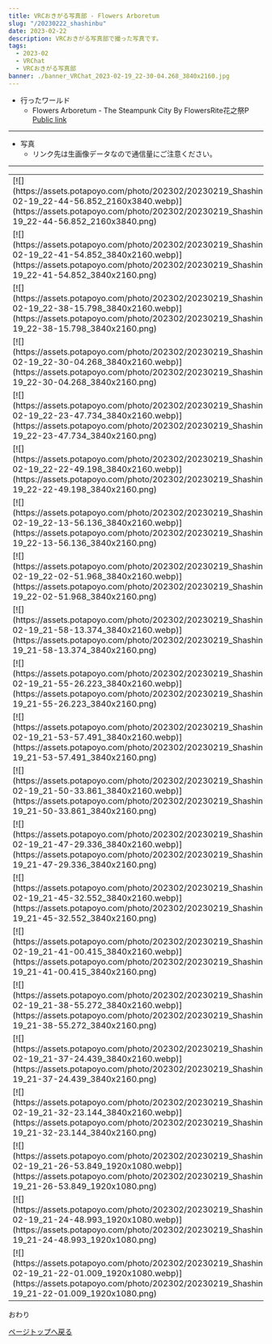 ```yaml
---
title: VRCおきがる写真部 - Flowers Arboretum
slug: "/20230222_shashinbu"
date: 2023-02-22
description: VRCおきがる写真部で撮った写真です。
tags:
  - 2023-02
  - VRChat
  - VRCおきがる写真部
banner: ./banner_VRChat_2023-02-19_22-30-04.268_3840x2160.jpg
---
```


+ 行ったワールド
  + Flowers Arboretum - The Steampunk City By FlowersRite花之祭P\
   [Public link](https://vrchat.com/home/launch?worldId=wrld_a77922ff-8917-45d6-855a-fc367e0a893d)

------------------------------

+ 写真
  + リンク先は生画像データなので通信量にご注意ください。

------------------------------
 <table>
    <tr>
      <td>[![](https://assets.potapoyo.com/photo/202302/20230219_Shashinbu/thumb_VRChat_2023-02-19_22-44-56.852_2160x3840.webp)](https://assets.potapoyo.com/photo/202302/20230219_Shashinbu/VRChat_2023-02-19_22-44-56.852_2160x3840.png)</td>
      <td>[![](https://assets.potapoyo.com/photo/202302/20230219_Shashinbu/thumb_VRChat_2023-02-19_22-42-05.215_3840x2160.webp)](https://assets.potapoyo.com/photo/202302/20230219_Shashinbu/VRChat_2023-02-19_22-42-05.215_3840x2160.png)</td>
    </tr>
    <tr>
      <td>[![](https://assets.potapoyo.com/photo/202302/20230219_Shashinbu/thumb_VRChat_2023-02-19_22-41-54.852_3840x2160.webp)](https://assets.potapoyo.com/photo/202302/20230219_Shashinbu/VRChat_2023-02-19_22-41-54.852_3840x2160.png)</td>
      <td>[![](https://assets.potapoyo.com/photo/202302/20230219_Shashinbu/thumb_VRChat_2023-02-19_22-39-39.537_3840x2160.webp)](https://assets.potapoyo.com/photo/202302/20230219_Shashinbu/VRChat_2023-02-19_22-39-39.537_3840x2160.png)</td>
    </tr>
    <tr>
      <td>[![](https://assets.potapoyo.com/photo/202302/20230219_Shashinbu/thumb_VRChat_2023-02-19_22-38-15.798_3840x2160.webp)](https://assets.potapoyo.com/photo/202302/20230219_Shashinbu/VRChat_2023-02-19_22-38-15.798_3840x2160.png)</td>
      <td>[![](https://assets.potapoyo.com/photo/202302/20230219_Shashinbu/thumb_VRChat_2023-02-19_22-33-15.371_2160x3840.webp)](https://assets.potapoyo.com/photo/202302/20230219_Shashinbu/VRChat_2023-02-19_22-33-15.371_2160x3840.png)</td>
    </tr>
    <tr>
      <td>[![](https://assets.potapoyo.com/photo/202302/20230219_Shashinbu/thumb_VRChat_2023-02-19_22-30-04.268_3840x2160.webp)](https://assets.potapoyo.com/photo/202302/20230219_Shashinbu/VRChat_2023-02-19_22-30-04.268_3840x2160.png)</td>
      <td>[![](https://assets.potapoyo.com/photo/202302/20230219_Shashinbu/thumb_VRChat_2023-02-19_22-25-02.540_3840x2160.webp)](https://assets.potapoyo.com/photo/202302/20230219_Shashinbu/VRChat_2023-02-19_22-25-02.540_3840x2160.png)</td>
    </tr>
    <tr>
      <td>[![](https://assets.potapoyo.com/photo/202302/20230219_Shashinbu/thumb_VRChat_2023-02-19_22-23-47.734_3840x2160.webp)](https://assets.potapoyo.com/photo/202302/20230219_Shashinbu/VRChat_2023-02-19_22-23-47.734_3840x2160.png)</td>
      <td>[![](https://assets.potapoyo.com/photo/202302/20230219_Shashinbu/thumb_VRChat_2023-02-19_22-23-37.517_3840x2160.webp)](https://assets.potapoyo.com/photo/202302/20230219_Shashinbu/VRChat_2023-02-19_22-23-37.517_3840x2160.png)</td>
    </tr>
    <tr>
      <td>[![](https://assets.potapoyo.com/photo/202302/20230219_Shashinbu/thumb_VRChat_2023-02-19_22-22-49.198_3840x2160.webp)](https://assets.potapoyo.com/photo/202302/20230219_Shashinbu/VRChat_2023-02-19_22-22-49.198_3840x2160.png)</td>
      <td>[![](https://assets.potapoyo.com/photo/202302/20230219_Shashinbu/thumb_VRChat_2023-02-19_22-17-24.565_2160x3840.webp)](https://assets.potapoyo.com/photo/202302/20230219_Shashinbu/VRChat_2023-02-19_22-17-24.565_2160x3840.png)</td>
    </tr>
    <tr>
      <td>[![](https://assets.potapoyo.com/photo/202302/20230219_Shashinbu/thumb_VRChat_2023-02-19_22-13-56.136_3840x2160.webp)](https://assets.potapoyo.com/photo/202302/20230219_Shashinbu/VRChat_2023-02-19_22-13-56.136_3840x2160.png)</td>
      <td>[![](https://assets.potapoyo.com/photo/202302/20230219_Shashinbu/thumb_VRChat_2023-02-19_22-03-45.841_3840x2160.webp)](https://assets.potapoyo.com/photo/202302/20230219_Shashinbu/VRChat_2023-02-19_22-03-45.841_3840x2160.png)</td>
    </tr>
    <tr>
      <td>[![](https://assets.potapoyo.com/photo/202302/20230219_Shashinbu/thumb_VRChat_2023-02-19_22-02-51.968_3840x2160.webp)](https://assets.potapoyo.com/photo/202302/20230219_Shashinbu/VRChat_2023-02-19_22-02-51.968_3840x2160.png)</td>
      <td>[![](https://assets.potapoyo.com/photo/202302/20230219_Shashinbu/thumb_VRChat_2023-02-19_22-01-42.103_3840x2160.webp)](https://assets.potapoyo.com/photo/202302/20230219_Shashinbu/VRChat_2023-02-19_22-01-42.103_3840x2160.png)</td>
    </tr>
    <tr>
      <td>[![](https://assets.potapoyo.com/photo/202302/20230219_Shashinbu/thumb_VRChat_2023-02-19_21-58-13.374_3840x2160.webp)](https://assets.potapoyo.com/photo/202302/20230219_Shashinbu/VRChat_2023-02-19_21-58-13.374_3840x2160.png)</td>
      <td>[![](https://assets.potapoyo.com/photo/202302/20230219_Shashinbu/thumb_VRChat_2023-02-19_21-57-05.661_3840x2160.webp)](https://assets.potapoyo.com/photo/202302/20230219_Shashinbu/VRChat_2023-02-19_21-57-05.661_3840x2160.png)</td>
    </tr>
    <tr>
      <td>[![](https://assets.potapoyo.com/photo/202302/20230219_Shashinbu/thumb_VRChat_2023-02-19_21-55-26.223_3840x2160.webp)](https://assets.potapoyo.com/photo/202302/20230219_Shashinbu/VRChat_2023-02-19_21-55-26.223_3840x2160.png)</td>
      <td>[![](https://assets.potapoyo.com/photo/202302/20230219_Shashinbu/thumb_VRChat_2023-02-19_21-54-20.318_3840x2160.webp)](https://assets.potapoyo.com/photo/202302/20230219_Shashinbu/VRChat_2023-02-19_21-54-20.318_3840x2160.png)</td>
    </tr>
    <tr>
      <td>[![](https://assets.potapoyo.com/photo/202302/20230219_Shashinbu/thumb_VRChat_2023-02-19_21-53-57.491_3840x2160.webp)](https://assets.potapoyo.com/photo/202302/20230219_Shashinbu/VRChat_2023-02-19_21-53-57.491_3840x2160.png)</td>
      <td>[![](https://assets.potapoyo.com/photo/202302/20230219_Shashinbu/thumb_VRChat_2023-02-19_21-51-28.864_3840x2160.webp)](https://assets.potapoyo.com/photo/202302/20230219_Shashinbu/VRChat_2023-02-19_21-51-28.864_3840x2160.png)</td>
    </tr>
    <tr>
      <td>[![](https://assets.potapoyo.com/photo/202302/20230219_Shashinbu/thumb_VRChat_2023-02-19_21-50-33.861_3840x2160.webp)](https://assets.potapoyo.com/photo/202302/20230219_Shashinbu/VRChat_2023-02-19_21-50-33.861_3840x2160.png)</td>
      <td>[![](https://assets.potapoyo.com/photo/202302/20230219_Shashinbu/thumb_VRChat_2023-02-19_21-47-57.184_3840x2160.webp)](https://assets.potapoyo.com/photo/202302/20230219_Shashinbu/VRChat_2023-02-19_21-47-57.184_3840x2160.png)</td>
    </tr>
    <tr>
      <td>[![](https://assets.potapoyo.com/photo/202302/20230219_Shashinbu/thumb_VRChat_2023-02-19_21-47-29.336_3840x2160.webp)](https://assets.potapoyo.com/photo/202302/20230219_Shashinbu/VRChat_2023-02-19_21-47-29.336_3840x2160.png)</td>
      <td>[![](https://assets.potapoyo.com/photo/202302/20230219_Shashinbu/thumb_VRChat_2023-02-19_21-46-32.258_3840x2160.webp)](https://assets.potapoyo.com/photo/202302/20230219_Shashinbu/VRChat_2023-02-19_21-46-32.258_3840x2160.png)</td>
    </tr>
    <tr>
      <td>[![](https://assets.potapoyo.com/photo/202302/20230219_Shashinbu/thumb_VRChat_2023-02-19_21-45-32.552_3840x2160.webp)](https://assets.potapoyo.com/photo/202302/20230219_Shashinbu/VRChat_2023-02-19_21-45-32.552_3840x2160.png)</td>
      <td>[![](https://assets.potapoyo.com/photo/202302/20230219_Shashinbu/thumb_VRChat_2023-02-19_21-43-40.651_3840x2160.webp)](https://assets.potapoyo.com/photo/202302/20230219_Shashinbu/VRChat_2023-02-19_21-43-40.651_3840x2160.png)</td>
    </tr>
    <tr>
      <td>[![](https://assets.potapoyo.com/photo/202302/20230219_Shashinbu/thumb_VRChat_2023-02-19_21-41-00.415_3840x2160.webp)](https://assets.potapoyo.com/photo/202302/20230219_Shashinbu/VRChat_2023-02-19_21-41-00.415_3840x2160.png)</td>
      <td>[![](https://assets.potapoyo.com/photo/202302/20230219_Shashinbu/thumb_VRChat_2023-02-19_21-39-43.124_3840x2160.webp)](https://assets.potapoyo.com/photo/202302/20230219_Shashinbu/VRChat_2023-02-19_21-39-43.124_3840x2160.png)</td>
    </tr>
    <tr>
      <td>[![](https://assets.potapoyo.com/photo/202302/20230219_Shashinbu/thumb_VRChat_2023-02-19_21-38-55.272_3840x2160.webp)](https://assets.potapoyo.com/photo/202302/20230219_Shashinbu/VRChat_2023-02-19_21-38-55.272_3840x2160.png)</td>
      <td>[![](https://assets.potapoyo.com/photo/202302/20230219_Shashinbu/thumb_VRChat_2023-02-19_21-38-23.606_3840x2160.webp)](https://assets.potapoyo.com/photo/202302/20230219_Shashinbu/VRChat_2023-02-19_21-38-23.606_3840x2160.png)</td>
    </tr>
    <tr>
      <td>[![](https://assets.potapoyo.com/photo/202302/20230219_Shashinbu/thumb_VRChat_2023-02-19_21-37-24.439_3840x2160.webp)](https://assets.potapoyo.com/photo/202302/20230219_Shashinbu/VRChat_2023-02-19_21-37-24.439_3840x2160.png)</td>
      <td>[![](https://assets.potapoyo.com/photo/202302/20230219_Shashinbu/thumb_VRChat_2023-02-19_21-32-27.357_3840x2160.webp)](https://assets.potapoyo.com/photo/202302/20230219_Shashinbu/VRChat_2023-02-19_21-32-27.357_3840x2160.png)</td>
    </tr>
    <tr>
      <td>[![](https://assets.potapoyo.com/photo/202302/20230219_Shashinbu/thumb_VRChat_2023-02-19_21-32-23.144_3840x2160.webp)](https://assets.potapoyo.com/photo/202302/20230219_Shashinbu/VRChat_2023-02-19_21-32-23.144_3840x2160.png)</td>
      <td>[![](https://assets.potapoyo.com/photo/202302/20230219_Shashinbu/thumb_VRChat_2023-02-19_21-31-06.929_3840x2160.webp)](https://assets.potapoyo.com/photo/202302/20230219_Shashinbu/VRChat_2023-02-19_21-31-06.929_3840x2160.png)</td>
    </tr>
    <tr>
      <td>[![](https://assets.potapoyo.com/photo/202302/20230219_Shashinbu/thumb_VRChat_2023-02-19_21-26-53.849_1920x1080.webp)](https://assets.potapoyo.com/photo/202302/20230219_Shashinbu/VRChat_2023-02-19_21-26-53.849_1920x1080.png)</td>
      <td>[![](https://assets.potapoyo.com/photo/202302/20230219_Shashinbu/thumb_VRChat_2023-02-19_21-26-47.959_1920x1080.webp)](https://assets.potapoyo.com/photo/202302/20230219_Shashinbu/VRChat_2023-02-19_21-26-47.959_1920x1080.png)</td>
    </tr>
    <tr>
      <td>[![](https://assets.potapoyo.com/photo/202302/20230219_Shashinbu/thumb_VRChat_2023-02-19_21-24-48.993_1920x1080.webp)](https://assets.potapoyo.com/photo/202302/20230219_Shashinbu/VRChat_2023-02-19_21-24-48.993_1920x1080.png)</td>
      <td>[![](https://assets.potapoyo.com/photo/202302/20230219_Shashinbu/thumb_VRChat_2023-02-19_21-22-54.913_1920x1080.webp)](https://assets.potapoyo.com/photo/202302/20230219_Shashinbu/VRChat_2023-02-19_21-22-54.913_1920x1080.png)</td>
    </tr>
    <tr>
      <td>[![](https://assets.potapoyo.com/photo/202302/20230219_Shashinbu/thumb_VRChat_2023-02-19_21-22-01.009_1920x1080.webp)](https://assets.potapoyo.com/photo/202302/20230219_Shashinbu/VRChat_2023-02-19_21-22-01.009_1920x1080.png)</td>
      <td>[![](https://assets.potapoyo.com/photo/202302/20230219_Shashinbu/thumb_VRChat_2023-02-19_21-20-39.941_1920x1080.webp)](https://assets.potapoyo.com/photo/202302/20230219_Shashinbu/VRChat_2023-02-19_21-20-39.941_1920x1080.png)</td>
    </tr>
  </table>

おわり

<a href="#">ページトップへ戻る</a>